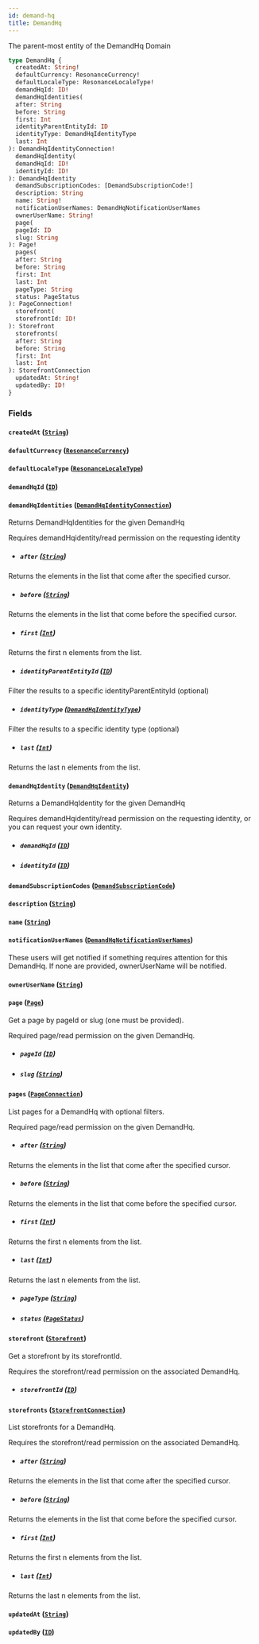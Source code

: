 ```yaml
---
id: demand-hq
title: DemandHq
---
```



The parent-most entity of the DemandHq Domain


```graphql
type DemandHq {
  createdAt: String!
  defaultCurrency: ResonanceCurrency!
  defaultLocaleType: ResonanceLocaleType!
  demandHqId: ID!
  demandHqIdentities(
  after: String
  before: String
  first: Int
  identityParentEntityId: ID
  identityType: DemandHqIdentityType
  last: Int
): DemandHqIdentityConnection!
  demandHqIdentity(
  demandHqId: ID!
  identityId: ID!
): DemandHqIdentity
  demandSubscriptionCodes: [DemandSubscriptionCode!]
  description: String
  name: String!
  notificationUserNames: DemandHqNotificationUserNames
  ownerUserName: String!
  page(
  pageId: ID
  slug: String
): Page!
  pages(
  after: String
  before: String
  first: Int
  last: Int
  pageType: String
  status: PageStatus
): PageConnection!
  storefront(
  storefrontId: ID!
): Storefront
  storefronts(
  after: String
  before: String
  first: Int
  last: Int
): StorefrontConnection
  updatedAt: String!
  updatedBy: ID!
}
```


### Fields

#### `createdAt` ([`String`](/developers/demandhq-apis/demand-api/graphql/reference/scalars/string))




#### `defaultCurrency` ([`ResonanceCurrency`](/developers/demandhq-apis/demand-api/graphql/reference/enums/resonance-currency))




#### `defaultLocaleType` ([`ResonanceLocaleType`](/developers/demandhq-apis/demand-api/graphql/reference/enums/resonance-locale-type))




#### `demandHqId` ([`ID`](/developers/demandhq-apis/demand-api/graphql/reference/scalars/id))




#### `demandHqIdentities` ([`DemandHqIdentityConnection`](/developers/demandhq-apis/demand-api/graphql/reference/objects/demand-hq-identity-connection))

Returns DemandHqIdentities for the given DemandHq

Requires demandHqidentity/read permission on the requesting identity
- ##### `after` ([`String`](/developers/demandhq-apis/demand-api/graphql/reference/scalars/string))

Returns the elements in the list that come after the specified cursor.


- ##### `before` ([`String`](/developers/demandhq-apis/demand-api/graphql/reference/scalars/string))

Returns the elements in the list that come before the specified cursor.


- ##### `first` ([`Int`](/developers/demandhq-apis/demand-api/graphql/reference/scalars/int))

Returns the first n elements from the list.


- ##### `identityParentEntityId` ([`ID`](/developers/demandhq-apis/demand-api/graphql/reference/scalars/id))

Filter the results to a specific identityParentEntityId (optional)


- ##### `identityType` ([`DemandHqIdentityType`](/developers/demandhq-apis/demand-api/graphql/reference/enums/demand-hq-identity-type))

Filter the results to a specific identity type (optional)


- ##### `last` ([`Int`](/developers/demandhq-apis/demand-api/graphql/reference/scalars/int))

Returns the last n elements from the list.


#### `demandHqIdentity` ([`DemandHqIdentity`](/developers/demandhq-apis/demand-api/graphql/reference/objects/demand-hq-identity))

Returns a DemandHqIdentity for the given DemandHq

Requires demandHqidentity/read permission on the requesting identity, or you can request your own identity.
- ##### `demandHqId` ([`ID`](/developers/demandhq-apis/demand-api/graphql/reference/scalars/id))




- ##### `identityId` ([`ID`](/developers/demandhq-apis/demand-api/graphql/reference/scalars/id))




#### `demandSubscriptionCodes` ([`DemandSubscriptionCode`](/developers/demandhq-apis/demand-api/graphql/reference/enums/demand-subscription-code))




#### `description` ([`String`](/developers/demandhq-apis/demand-api/graphql/reference/scalars/string))




#### `name` ([`String`](/developers/demandhq-apis/demand-api/graphql/reference/scalars/string))




#### `notificationUserNames` ([`DemandHqNotificationUserNames`](/developers/demandhq-apis/demand-api/graphql/reference/objects/demand-hq-notification-user-names))

These users will get notified if something requires attention for this DemandHq.
If none are provided, ownerUserName will be notified.


#### `ownerUserName` ([`String`](/developers/demandhq-apis/demand-api/graphql/reference/scalars/string))




#### `page` ([`Page`](/developers/demandhq-apis/demand-api/graphql/reference/objects/page))

Get a page by pageId or slug (one must be provided).
            
Required page/read permission on the given DemandHq.
- ##### `pageId` ([`ID`](/developers/demandhq-apis/demand-api/graphql/reference/scalars/id))




- ##### `slug` ([`String`](/developers/demandhq-apis/demand-api/graphql/reference/scalars/string))




#### `pages` ([`PageConnection`](/developers/demandhq-apis/demand-api/graphql/reference/objects/page-connection))

List pages for a DemandHq with optional filters.
            
Required page/read permission on the given DemandHq.
- ##### `after` ([`String`](/developers/demandhq-apis/demand-api/graphql/reference/scalars/string))

Returns the elements in the list that come after the specified cursor.


- ##### `before` ([`String`](/developers/demandhq-apis/demand-api/graphql/reference/scalars/string))

Returns the elements in the list that come before the specified cursor.


- ##### `first` ([`Int`](/developers/demandhq-apis/demand-api/graphql/reference/scalars/int))

Returns the first n elements from the list.


- ##### `last` ([`Int`](/developers/demandhq-apis/demand-api/graphql/reference/scalars/int))

Returns the last n elements from the list.


- ##### `pageType` ([`String`](/developers/demandhq-apis/demand-api/graphql/reference/scalars/string))




- ##### `status` ([`PageStatus`](/developers/demandhq-apis/demand-api/graphql/reference/enums/page-status))




#### `storefront` ([`Storefront`](/developers/demandhq-apis/demand-api/graphql/reference/objects/storefront))

Get a storefront by its storefrontId.
            
Requires the storefront/read permission on the associated DemandHq.
- ##### `storefrontId` ([`ID`](/developers/demandhq-apis/demand-api/graphql/reference/scalars/id))




#### `storefronts` ([`StorefrontConnection`](/developers/demandhq-apis/demand-api/graphql/reference/objects/storefront-connection))

List storefronts for a DemandHq.
            
Requires the storefront/read permission on the associated DemandHq.
- ##### `after` ([`String`](/developers/demandhq-apis/demand-api/graphql/reference/scalars/string))

Returns the elements in the list that come after the specified cursor.


- ##### `before` ([`String`](/developers/demandhq-apis/demand-api/graphql/reference/scalars/string))

Returns the elements in the list that come before the specified cursor.


- ##### `first` ([`Int`](/developers/demandhq-apis/demand-api/graphql/reference/scalars/int))

Returns the first n elements from the list.


- ##### `last` ([`Int`](/developers/demandhq-apis/demand-api/graphql/reference/scalars/int))

Returns the last n elements from the list.


#### `updatedAt` ([`String`](/developers/demandhq-apis/demand-api/graphql/reference/scalars/string))




#### `updatedBy` ([`ID`](/developers/demandhq-apis/demand-api/graphql/reference/scalars/id))






